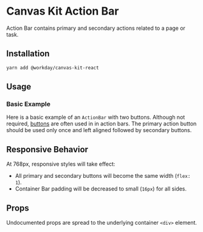 


<Meta title="Components/Buttons/Action Bar/React" component={ActionBar} />

# Canvas Kit Action Bar

Action Bar contains primary and secondary actions related to a page or task.

## Installation

```sh
yarn add @workday/canvas-kit-react
```

## Usage

### Basic Example

Here is a basic example of an `ActionBar` with two buttons. Although not required,
[buttons](../../button) are often used in in action bars. The primary action button should be used
only once and left aligned followed by secondary buttons.

<ExampleCodeBlock code={Basic} />

## Responsive Behavior

At 768px, responsive styles will take effect:

- All primary and secondary buttons will become the same width (`flex: 1`).
- Container Bar padding will be decreased to small (`16px`) for all sides.

## Props

Undocumented props are spread to the underlying container `<div>` element.

<ArgsTable of={ActionBar} />
